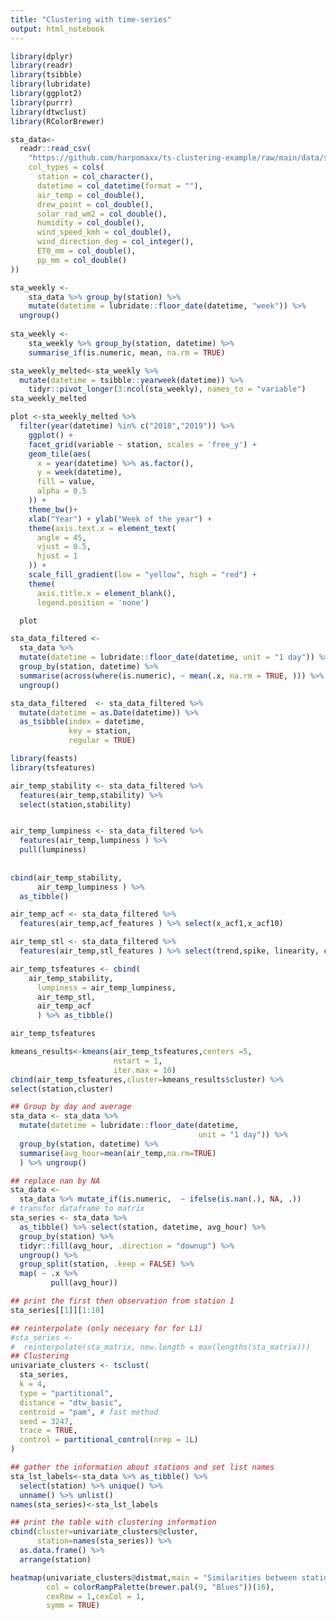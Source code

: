 ```yaml
---
title: "Clustering with time-series"
output: html_notebook
---
```


```r
library(dplyr)
library(readr)
library(tsibble)
library(lubridate)
library(ggplot2)
library(purrr)
library(dtwclust)
library(RColorBrewer)
```

```r
sta_data<-
  readr::read_csv(
    "https://github.com/harpomaxx/ts-clustering-example/raw/main/data/stations_data.csv.gz",
    col_types = cols(
      station = col_character(),
      datetime = col_datetime(format = ""),
      air_temp = col_double(),
      drew_point = col_double(),
      solar_rad_wm2 = col_double(),
      humidity = col_double(),
      wind_speed_kmh = col_double(),
      wind_direction_deg = col_integer(),
      ET0_mm = col_double(),
      pp_mm = col_double()
))
```

```r
sta_weekly <-
    sta_data %>% group_by(station) %>%
    mutate(datetime = lubridate::floor_date(datetime, "week")) %>% 
  ungroup()
 
sta_weekly <-
    sta_weekly %>% group_by(station, datetime) %>%
    summarise_if(is.numeric, mean, na.rm = TRUE)

sta_weekly_melted<-sta_weekly %>% 
  mutate(datetime = tsibble::yearweek(datetime)) %>% 
    tidyr::pivot_longer(3:ncol(sta_weekly), names_to = "variable")
sta_weekly_melted
```

```r

plot <-sta_weekly_melted %>% 
  filter(year(datetime) %in% c("2018","2019")) %>%
    ggplot() +
    facet_grid(variable ~ station, scales = 'free_y') +
    geom_tile(aes(
      x = year(datetime) %>% as.factor(),
      y = week(datetime),
      fill = value,
      alpha = 0.5
    )) +
    theme_bw()+
    xlab("Year") + ylab("Week of the year") +
    theme(axis.text.x = element_text(
      angle = 45,
      vjust = 0.5,
      hjust = 1
    )) +
    scale_fill_gradient(low = "yellow", high = "red") +
    theme(
      axis.title.x = element_blank(),
      legend.position = 'none')

  plot
```



```r
sta_data_filtered <-
  sta_data %>%
  mutate(datetime = lubridate::floor_date(datetime, unit = "1 day")) %>% 
  group_by(station, datetime) %>%  
  summarise(across(where(is.numeric), ~ mean(.x, na.rm = TRUE, ))) %>% 
  ungroup()

sta_data_filtered  <- sta_data_filtered %>%
  mutate(datetime = as.Date(datetime)) %>% 
  as_tsibble(index = datetime,
             key = station,
             regular = TRUE)
```

```r
library(feasts)
library(tsfeatures)

air_temp_stability <- sta_data_filtered %>% 
  features(air_temp,stability) %>% 
  select(station,stability) 


air_temp_lumpiness <- sta_data_filtered %>% 
  features(air_temp,lumpiness ) %>% 
  pull(lumpiness)  
  
  
cbind(air_temp_stability,
      air_temp_lumpiness ) %>% 
  as_tibble()
```

```r
air_temp_acf <- sta_data_filtered %>% 
  features(air_temp,acf_features ) %>% select(x_acf1,x_acf10)

air_temp_stl <- sta_data_filtered %>% 
  features(air_temp,stl_features ) %>% select(trend,spike, linearity, curvature)

air_temp_tsfeatures <- cbind(
    air_temp_stability,
      lumpiness = air_temp_lumpiness,
      air_temp_stl,
      air_temp_acf
      ) %>% as_tibble()

air_temp_tsfeatures
```

```r
kmeans_results<-kmeans(air_temp_tsfeatures,centers =5, 
                       nstart = 1, 
                       iter.max = 10)
cbind(air_temp_tsfeatures,cluster=kmeans_results$cluster) %>% 
select(station,cluster)
```


```r
## Group by day and average
sta_data <- sta_data %>%
  mutate(datetime = lubridate::floor_date(datetime, 
                                          unit = "1 day")) %>% 
  group_by(station, datetime) %>% 
  summarise(avg_hour=mean(air_temp,na.rm=TRUE)
  ) %>% ungroup() 
```
```r
## replace nan by NA
sta_data <-
  sta_data %>% mutate_if(is.numeric,  ~ ifelse(is.nan(.), NA, .))
# transfor dataframe to matrix
sta_series <- sta_data %>%
  as_tibble() %>% select(station, datetime, avg_hour) %>%
  group_by(station) %>%
  tidyr::fill(avg_hour, .direction = "downup") %>%
  ungroup() %>%
  group_split(station, .keep = FALSE) %>%
  map( ~ .x %>%
         pull(avg_hour))

## print the first then observation from station 1
sta_series[[1]][1:10]
```

```r

## reinterpolate (only necesary for for L1)
#sta_series <-
#  reinterpolate(sta_matrix, new.length = max(lengths(sta_matrix)))
## Clustering 
univariate_clusters <- tsclust(
  sta_series,
  k = 4,
  type = "partitional",
  distance = "dtw_basic",
  centroid = "pam", # fast method
  seed = 3247,
  trace = TRUE,
  control = partitional_control(nrep = 1L)
)
```


```r

## gather the information about stations and set list names
sta_lst_labels<-sta_data %>% as_tibble() %>% 
  select(station) %>% unique() %>% 
  unname() %>% unlist()
names(sta_series)<-sta_lst_labels

## print the table with clustering information
cbind(cluster=univariate_clusters@cluster,
      station=names(sta_series)) %>% 
  as.data.frame() %>% 
  arrange(station)
```
```r
heatmap(univariate_clusters@distmat,main = "Similarities between stations", 
        col = colorRampPalette(brewer.pal(9, "Blues"))(16),
        cexRow = 1,cexCol = 1,
        symm = TRUE)
```

